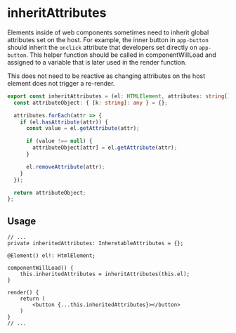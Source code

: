 
<Meta title="Global/Helpers/inheritAttributes" />

# inheritAttributes

Elements inside of web components sometimes need to inherit global attributes
set on the host. For example, the inner button in `app-button` should inherit
the `onclick` attribute that developers set directly on `app-button`. This
helper function should be called in componentWillLoad and assigned to a variable
that is later used in the render function.

This does not need to be reactive as changing attributes on the host element
does not trigger a re-render.

```ts
export const inheritAttributes = (el: HTMLElement, attributes: string[] = []) => {
  const attributeObject: { [k: string]: any } = {};

  attributes.forEach(attr => {
    if (el.hasAttribute(attr)) {
      const value = el.getAttribute(attr);

      if (value !== null) {
        attributeObject[attr] = el.getAttribute(attr);
      }

      el.removeAttribute(attr);
    }
  });

  return attributeObject;
};
```

## Usage

```tsx
// ...
private inheritedAttributes: InheretableAttributes = {};

@Element() el!: HtmlElement;

componentWillLoad() {
    this.inheritedAttributes = inheritAttributes(this.el);
}

render() {
    return (
        <button {...this.inheritedAttributes}></button>
    )
}
// ...
```
